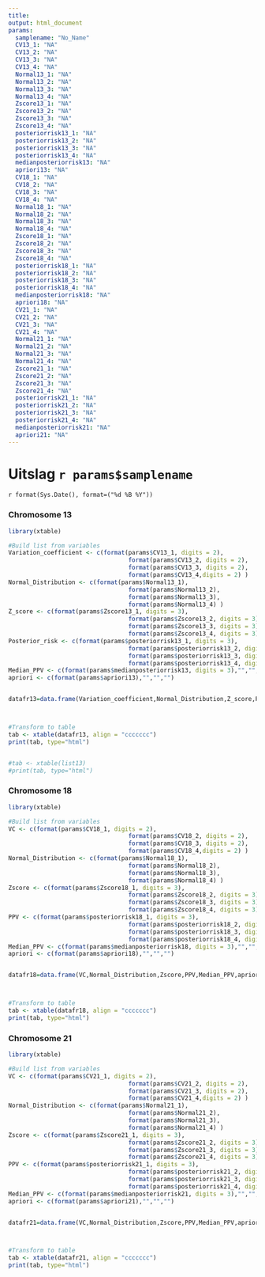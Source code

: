 ```yaml
---
title: 
output: html_document
params:
  samplename: "No_Name"
  CV13_1: "NA"
  CV13_2: "NA"
  CV13_3: "NA"
  CV13_4: "NA"
  Normal13_1: "NA"
  Normal13_2: "NA"
  Normal13_3: "NA"
  Normal13_4: "NA"
  Zscore13_1: "NA"
  Zscore13_2: "NA"
  Zscore13_3: "NA"
  Zscore13_4: "NA"
  posteriorrisk13_1: "NA"
  posteriorrisk13_2: "NA"
  posteriorrisk13_3: "NA"
  posteriorrisk13_4: "NA"
  medianposteriorrisk13: "NA"
  apriori13: "NA"
  CV18_1: "NA"
  CV18_2: "NA"
  CV18_3: "NA"
  CV18_4: "NA"
  Normal18_1: "NA"
  Normal18_2: "NA"
  Normal18_3: "NA"
  Normal18_4: "NA"
  Zscore18_1: "NA"
  Zscore18_2: "NA"
  Zscore18_3: "NA"
  Zscore18_4: "NA"
  posteriorrisk18_1: "NA"
  posteriorrisk18_2: "NA"
  posteriorrisk18_3: "NA"
  posteriorrisk18_4: "NA"
  medianposteriorrisk18: "NA"
  apriori18: "NA"
  CV21_1: "NA"
  CV21_2: "NA"
  CV21_3: "NA"
  CV21_4: "NA"
  Normal21_1: "NA"
  Normal21_2: "NA"
  Normal21_3: "NA"
  Normal21_4: "NA"
  Zscore21_1: "NA"
  Zscore21_2: "NA"
  Zscore21_3: "NA"
  Zscore21_4: "NA"
  posteriorrisk21_1: "NA"
  posteriorrisk21_2: "NA"
  posteriorrisk21_3: "NA"
  posteriorrisk21_4: "NA"
  medianposteriorrisk21: "NA"
  apriori21: "NA"
---
```


Uitslag `r params$samplename`
=======================================================
`r format(Sys.Date(), format=("%d %B %Y"))`

### Chromosome 13
```r
library(xtable)

#Build list from variables
Variation_coefficient <- c(format(params$CV13_1, digits = 2), 
                                  format(params$CV13_2, digits = 2), 
                                  format(params$CV13_3, digits = 2), 
                                  format(params$CV13_4,digits = 2) )
Normal_Distribution <- c(format(params$Normal13_1), 
                                  format(params$Normal13_2), 
                                  format(params$Normal13_3), 
                                  format(params$Normal13_4) )
Z_score <- c(format(params$Zscore13_1, digits = 3), 
                                  format(params$Zscore13_2, digits = 3), 
                                  format(params$Zscore13_3, digits = 3), 
                                  format(params$Zscore13_4, digits = 3) )
Posterior_risk <- c(format(params$posteriorrisk13_1, digits = 3), 
                                  format(params$posteriorrisk13_2, digits = 3), 
                                  format(params$posteriorrisk13_3, digits = 3), 
                                  format(params$posteriorrisk13_4, digits = 3) )
Median_PPV <- c(format(params$medianposteriorrisk13, digits = 3),"","","")
apriori <- c(format(params$apriori13),"","","")


datafr13=data.frame(Variation_coefficient,Normal_Distribution,Z_score,Posterior_risk,Median_PPV,apriori, row.names = c("1","2","3","4"))



#Transform to table
tab <- xtable(datafr13, align = "ccccccc")
print(tab, type="html")


#tab <- xtable(list13)
#print(tab, type="html")


```


### Chromosome 18
```r
library(xtable)

#Build list from variables
VC <- c(format(params$CV18_1, digits = 2), 
                                  format(params$CV18_2, digits = 2), 
                                  format(params$CV18_3, digits = 2), 
                                  format(params$CV18_4,digits = 2) )
Normal_Distribution <- c(format(params$Normal18_1), 
                                  format(params$Normal18_2), 
                                  format(params$Normal18_3), 
                                  format(params$Normal18_4) )
Zscore <- c(format(params$Zscore18_1, digits = 3), 
                                  format(params$Zscore18_2, digits = 3), 
                                  format(params$Zscore18_3, digits = 3), 
                                  format(params$Zscore18_4, digits = 3) )
PPV <- c(format(params$posteriorrisk18_1, digits = 3), 
                                  format(params$posteriorrisk18_2, digits = 3), 
                                  format(params$posteriorrisk18_3, digits = 3), 
                                  format(params$posteriorrisk18_4, digits = 3) )
Median_PPV <- c(format(params$medianposteriorrisk18, digits = 3),"","","")
apriori <- c(format(params$apriori18),"","","")


datafr18=data.frame(VC,Normal_Distribution,Zscore,PPV,Median_PPV,apriori, row.names = c("1","2","3","4"))



#Transform to table
tab <- xtable(datafr18, align = "ccccccc")
print(tab, type="html")


```

### Chromosome 21
```r
library(xtable)

#Build list from variables
VC <- c(format(params$CV21_1, digits = 2), 
                                  format(params$CV21_2, digits = 2), 
                                  format(params$CV21_3, digits = 2), 
                                  format(params$CV21_4,digits = 2) )
Normal_Distribution <- c(format(params$Normal21_1), 
                                  format(params$Normal21_2), 
                                  format(params$Normal21_3), 
                                  format(params$Normal21_4) )
Zscore <- c(format(params$Zscore21_1, digits = 3), 
                                  format(params$Zscore21_2, digits = 3), 
                                  format(params$Zscore21_3, digits = 3), 
                                  format(params$Zscore21_4, digits = 3) )
PPV <- c(format(params$posteriorrisk21_1, digits = 3), 
                                  format(params$posteriorrisk21_2, digits = 3), 
                                  format(params$posteriorrisk21_3, digits = 3), 
                                  format(params$posteriorrisk21_4, digits = 3) )
Median_PPV <- c(format(params$medianposteriorrisk21, digits = 3),"","","")
apriori <- c(format(params$apriori21),"","","")


datafr21=data.frame(VC,Normal_Distribution,Zscore,PPV,Median_PPV,apriori, row.names = c("1","2","3","4"))



#Transform to table
tab <- xtable(datafr21, align = "ccccccc")
print(tab, type="html")


```
